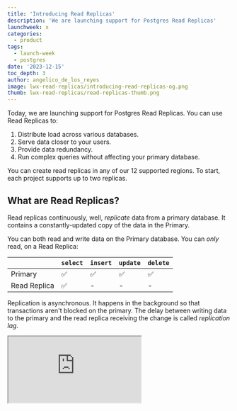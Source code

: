 ```yaml
---
title: 'Introducing Read Replicas'
description: 'We are launching support for Postgres Read Replicas'
launchweek: x
categories:
  - product
tags:
  - launch-week
  - postgres
date: '2023-12-15'
toc_depth: 3
author: angelico_de_los_reyes
image: lwx-read-replicas/introducing-read-replicas-og.png
thumb: lwx-read-replicas/read-replicas-thumb.png
---
```


Today, we are launching support for Postgres Read Replicas. You can use Read Replicas to:

1. Distribute load across various databases.
2. Serve data closer to your users.
3. Provide data redundancy.
4. Run complex queries without affecting your primary database.

You can create read replicas in any of our 12 supported regions. To start, each project supports up to two replicas.

## What are Read Replicas?

Read replicas continuously, well, _replicate_ data from a primary database. It contains a constantly-updated copy of the data in the Primary.

You can both read and write data on the Primary database. You can _only_ read, on a Read Replica:

|              | `select` | `insert` | `update` | `delete` |
| ------------ | -------- | -------- | -------- | -------- |
| Primary      | ✅       | ✅       | ✅       | ✅       |
| Read Replica | ✅       | -        | -        | -        |

Replication is asynchronous. It happens in the background so that transactions aren't blocked on the primary. The delay between writing data to the primary and the read replica receiving the change is called _replication lag_.

<div className="video-container">
  <iframe
    className="w-full"
    src="https://www.youtube-nocookie.com/embed/PX3R1fXjJ2M"
    title="YouTube video player"
    allow="accelerometer; autoplay; clipboard-write; encrypted-media; fullscreen; gyroscope; picture-in-picture; web-share"
    allowfullscreen
  />
</div>

## Why Read Replicas?

To scale your database, you have two choices: horizontal scaling and vertical scaling. Vertical scaling involves adding more RAM and CPU to your existing server. Our 16XL [compute add-on](https://supabase.com/docs/guides/platform/compute-add-ons) has 64 cores CPU and 256 GB RAM - sufficient for almost any well-architected workload.

However, certain workloads may push against the CPU and memory limits of a single server. There’s a limit to how much you can scale vertically. Most cloud providers do not provide instances larger than our 16XL specifications.

This is where horizontal scaling is useful. You can add read replicas to scale more easily. Instead of a single database handling all of your traffic, you can split the traffic across multiple databases.

<Admonition type="note" label="Compute Size">

Our read replicas will inherit the compute size of its primary. They will eventually scale independently.

</Admonition>

Read replicas are great for reducing the load on your primary database. For instance, you can designate one of your read replicas for analytical tasks. This way, a runaway query in a read replica won't impact the primary.

One of the best features of read replicas is that you can launch them in a different region from your primary. This moves the data closer to your users - querying the nearest read replica for data minimizes overall application latency. We are working on making this easier, stay tuned!

The main drawback of horizontal scaling is complexity. Typically, you need to manage replication lag, handle recovery when a replica fails, and implement some level of application level changes to fully utilize the read replica. In line with our promise to “make Postgres simpler for developers”, we have handled most of that complexity for you:

## Using Read Replicas

You can manage and visualize read replicas from the [infrastructure settings page](https://supabase.com/dashboard/project/_/settings/infrastructure).

<Img
  src="/images/blog/lwx-read-replicas/read-replicas-02.png"
  alt="Read Replicas in the dashboard"
/>

In the SQL editor, you can choose if you want to run the query on the primary or one of the read replicas.

<Img src="/images/blog/lwx-read-replicas/read-replicas.png" alt="Read Replicas" />

To make use of your read replicas, copy your connection string for the read replica, update your apps to use the new read replica and you are done! A unique connection pool is also provisioned for each read replica via [Supavisor](https://github.com/supabase/supavisor).

Each replica also has its own associated instance of [PostgREST](https://supabase.com/docs/guides/api), a Data API for [REST](/docs/guides/api) and [GraphQL](/docs/guides/graphql). You can directly access each PostgREST instance, similar to connecting to a specific read replica. Alternatively, we offer a load-balancing endpoint which uses a round-robin strategy to route to each of the PostgREST instances.

## Implementation

Postgres offers various methods to replicate data, each with trade-offs. We use the following native methods:

### Streaming replication

Postgres generates a Write Ahead Log (WAL) as database changes occur. With streaming replication, these changes stream from the primary to the read replica server. The WAL alone is sufficient to reconstruct the database to its current state.

This replication method is fast, since changes are streamed directly from the primary to the read replica. On the other hand, it faces challenges when the read replica can't keep up with the WAL changes from its primary. This can happen when the read replica is too small, running on degraded hardware, or has a heavier workload running.

To address this, Postgres does provide tunable configuration, like `wal_keep_size`, to adjust the WAL retained by the primary. If the read replica fails to “catch up” before the WAL surpasses the `wal_keep_size` setting, the replication is terminated. Tuning is a bit of an art - the amount of WAL required is variable for every situation.

### File-based Log shipping

In this replication method, the primary continuously buffers WAL changes to a local file and then sends the file to the read replica. If multiple read replicas are present, files could also be sent to an intermediary location accessible by all. The read replica then reads the WAL files and applies those changes. There is higher replication lag than streaming replication since the primary buffers the changes locally first. It also means there is a small chance that WAL changes do not reach read replicas if the primary goes down before the file is transferred. In these cases, if the primary fails a replica using streaming replication would (in most cases) be more up-to-date than a replica using file-based log shipping.

### File-Based Log shipping 🤝 Streaming replication

We use a hybrid approach to address the limitations of each method.

<Img
  src={{
    dark: '/images/blog/lwx-read-replicas/streaming-replication-dark.png',
    light: '/images/blog/lwx-read-replicas/streaming-replication-light.png',
  }}
  alt="Streaming replication"
/>

Streaming replication minimizes replication lag, while file-based log shipping provides a fallback. For file-based log shipping, we use our existing Point In Time Recovery (PITR) infrastructure. We regularly archive files from the primary using [WAL-G](https://github.com/wal-g/wal-g), an open source archival and restoration tool, and ship the WAL files to S3.

We combine it with streaming replication to reduce replication lag. Once WAL-G files have been synced from S3, read replicas connect to the primary and stream the WAL directly.

## What's coming

### Automatic Failover

With automatic failovers, a read replica is promoted to be the primary if the primary is unhealthy. This feature is currently only available on our Enterprise Plan. However, we are planning to extend this to all paid plans. The introduction of self-serve read replicas is a step in that direction.

### Geo-based load balancing

Currently, we have implemented a round-robin strategy of routing PostgREST requests to the different databases. This is useful for sharing the load across the primary and the read replica, but in cases where latency is important, you might want to always route to the closest database instead.

### Supabase Products leveraging Replicas

We are working on support for database-level load balancing through [Supavisor](https://supabase.com/blog/supavisor-postgres-connection-pooler). When routing database traffic through Supavisor, it routes write queries to the primary and splits read queries between the primary and read replica. This distributes load to all your databases without any changes to your application. Other Supabase products like Auth, Storage, and Realtime use the database heavily. We are working on adding read replica support to these products, so that they can leverage the read replica when appropriate. This means they won’t just query the primary but will also use the read replica’s compute when possible.

## Pricing and Availability

Read replicas are priced like regular databases for compute and storage. There is also a per-GB cost for WAL transfer between the primary and read replica. The total price is the sum of:

- The compute instance of the read replica. The compute hours used by your read replica will be added to the total compute hours used by your organization and charged at the same rate.
- The disk size of the read replica will be charged at the same rate of 0.125$ / GB
- Any WAL transfer between the primary and read replica will be charged at 9c / GB

[Sign-ups](https://forms.supabase.com/read-replica) for early access of self-serve Read Replica support are now open. Following which we will progressively rollout self-serve Read Replica support to all paid plans over the next few months.

